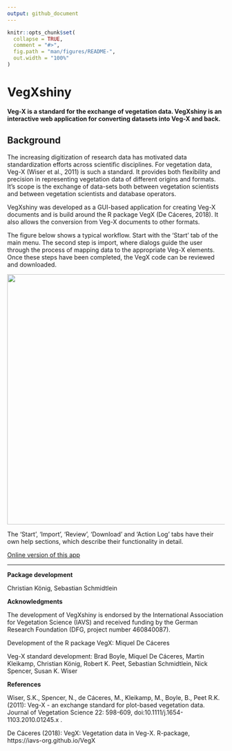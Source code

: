 ```yaml
---
output: github_document
---
```


<!-- README.md is generated from README.Rmd. Please edit that file -->

```r
knitr::opts_chunk$set(
  collapse = TRUE,
  comment = "#>",
  fig.path = "man/figures/README-",
  out.width = "100%"
)
```

# VegXshiny

**Veg-X is a standard for the exchange of vegetation data. VegXshiny is an interactive web application for converting datasets into Veg-X and back.**

## Background

The increasing digitization of research data has motivated data standardization efforts across scientific disciplines. For vegetation data, Veg-X (Wiser et al., 2011) is such a standard. It provides both flexibility and precision in representing vegetation data of different origins and formats. It's scope is the exchange of data-sets both between vegetation scientists and between vegetation scientists and database operators.

VegXshiny was developed as a GUI-based application for creating Veg-X documents and is build around the R package VegX (De Cáceres, 2018). It also allows the conversion from Veg-X documents to other formats.

The figure below shows a typical workflow. Start with the 'Start' tab of the main menu. The second step is import, where dialogs guide the user through the process of mapping data to the appropriate Veg-X elements. Once these steps have been completed, the VegX code can be reviewed and downloaded.

<left>
![](inst/app/www/images/Flowchart.svg){width=580px}

The 'Start', 'Import', 'Review', 'Download' and 'Action Log' tabs have their own help sections, which describe their functionality in detail.

<div style="text-align:left">
  <a href="http://37.120.167.83" target="_blank">
    Online version of this app
  </a>
</div>


-------------

**Package development**

Christian König, Sebastian Schmidtlein

**Acknowledgments**

The development of VegXshiny is endorsed by the International Association for Vegetation Science (IAVS) and received funding by the German Research Foundation (DFG, project number 460840087).

Development of the R package VegX: Miquel De Cáceres

Veg-X standard development: Brad Boyle, Miquel De Cáceres, Martin Kleikamp, Christian König, Robert K. Peet, Sebastian Schmidtlein, Nick Spencer, Susan K. Wiser

**References**

Wiser, S.K., Spencer, N., de Cáceres, M., Kleikamp, M., Boyle, B., Peet R.K. (2011): Veg-X - an exchange standard for plot-based vegetation data. Journal of Vegetation Science 22: 598-609, doi:10.1111/j.1654-1103.2010.01245.x .

De Cáceres (2018): VegX: Vegetation data in Veg-X. R-package, https://iavs-org.github.io/VegX



